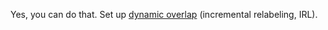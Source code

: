<Cut title="Can I do it like this: set a basic overlap of 2 Tolokers, then, if both Tolokers select the same response, close the pool, but if they give different responses, show the task to one more user?">

Yes, you can do that. Set up [dynamic overlap](/docs-new/guide/dynamic-overlap) (incremental relabeling, IRL).

</Cut>